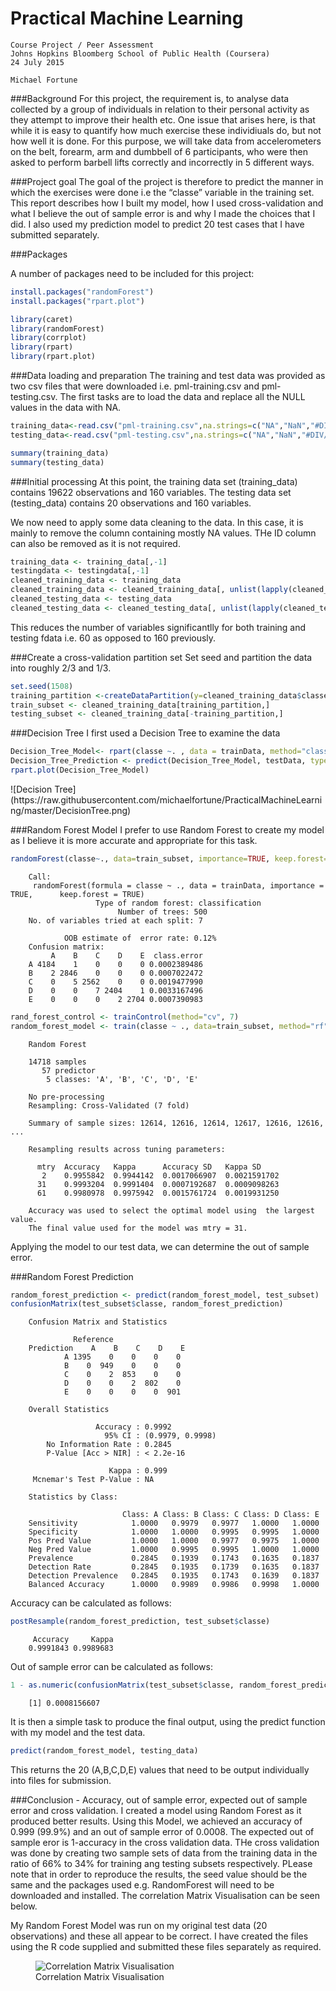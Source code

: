 Practical Machine Learning 
==========================

    Course Project / Peer Assessment
    Johns Hopkins Bloomberg School of Public Health (Coursera)
    24 July 2015
    
    Michael Fortune

###Background
For this project, the requirement is, to analyse data collected by a group of individuals in 
relation to their personal activity as they attempt to improve their health etc. One issue that
arises here, is that while it is easy to quantify how much exercise these individiuals do, but 
not how well it is done. For this purpose, we will take data from accelerometers on the belt, 
forearm, arm and dumbbell of 6 participants, who were then asked to perform barbell lifts correctly
and incorrectly in 5 different ways.  


###Project goal
The goal of the project is therefore to predict the manner in which the exercises were done 
i.e the "classe" variable in the training set. This report describes how I built my model, 
how I used cross-validation and what I believe the out of sample error is and why I made the choices
that I did. I also used my prediction model to predict 20 test cases that I have submitted separately.    

###Packages

A number of packages need to be included for this project:

```r
install.packages("randomForest")
install.packages("rpart.plot")

library(caret)
library(randomForest)
library(corrplot)
library(rpart)
library(rpart.plot)
```

###Data loading and preparation
The training and test data was provided as two csv files that were downloaded i.e. pml-training.csv 
and pml-testing.csv. The first tasks are to load the data and replace all the NULL values in the data with NA.

```r
training_data<-read.csv("pml-training.csv",na.strings=c("NA","NaN","#DIV/0!", "")) 
testing_data<-read.csv("pml-testing.csv",na.strings=c("NA","NaN","#DIV/0!", "")) 

summary(training_data)
summary(testing_data)
```

###Initial processing
At this point, the training data set (training_data) contains 19622 observations and 160 variables. 
The testing data set (testing_data) contains 20 observations and 160 variables.

We now need to apply some data cleaning to the data. In this case, it is mainly to remove the column 
containing mostly NA values. THe ID column can also be removed as it is not required.

```r
training_data <- training_data[,-1] 
testingdata <- testingdata[,-1]
cleaned_training_data <- training_data
cleaned_training_data <- cleaned_training_data[, unlist(lapply(cleaned_training_data, function(x) !any(is.na(x))))]
cleaned_testing_data <- testing_data
cleaned_testing_data <- cleaned_testing_data[, unlist(lapply(cleaned_testing_data, function(x) !any(is.na(x))))]
```

This reduces the number of variables significantlly for both training and testing fdata i.e. 60 as opposed to 160 previously.

###Create a cross-validation partition set
Set seed and partition the data into roughly 2/3 and 1/3.

```r
set.seed(1508)
training_partition <-createDataPartition(y=cleaned_training_data$classe,p=0.66,list=FALSE)
train_subset <- cleaned_training_data[training_partition,]
testing_subset <- cleaned_training_data[-training_partition,] 
```
###Decision Tree
I first used a Decision Tree to examine the data
```r
Decision_Tree_Model<- rpart(classe ~. , data = trainData, method="class")
Decision_Tree_Prediction <- predict(Decision_Tree_Model, testData, type = "class")
rpart.plot(Decision_Tree_Model)
```
![Decision Tree] (https://raw.githubusercontent.com/michaelfortune/PracticalMachineLearning/master/DecisionTree.png)

###Random Forest Model
I prefer to use Random Forest to create my model as I believe it is more accurate and appropriate for this task.
```r
randomForest(classe~., data=train_subset, importance=TRUE, keep.forest=TRUE)
```
		Call:
		 randomForest(formula = classe ~ ., data = trainData, importance = TRUE,      keep.forest = TRUE) 
		               Type of random forest: classification
 		                    Number of trees: 500
		No. of variables tried at each split: 7

		        OOB estimate of  error rate: 0.12%
		Confusion matrix:
		     A    B    C    D    E  class.error
		A 4184    1    0    0    0 0.0002389486
		B    2 2846    0    0    0 0.0007022472
		C    0    5 2562    0    0 0.0019477990
		D    0    0    7 2404    1 0.0033167496
		E    0    0    0    2 2704 0.0007390983

```r
rand_forest_control <- trainControl(method="cv", 7)
random_forest_model <- train(classe ~ ., data=train_subset, method="rf", trControl=rand_forest_control, ntree=250)
```
		Random Forest 

		14718 samples
		   57 predictor
		    5 classes: 'A', 'B', 'C', 'D', 'E' 

		No pre-processing
		Resampling: Cross-Validated (7 fold) 

		Summary of sample sizes: 12614, 12616, 12614, 12617, 12616, 12616, ... 

		Resampling results across tuning parameters:

		  mtry  Accuracy   Kappa      Accuracy SD   Kappa SD    
		   2    0.9955842  0.9944142  0.0017066907  0.0021591702
		  31    0.9993204  0.9991404  0.0007192687  0.0009098263
		  61    0.9980978  0.9975942  0.0015761724  0.0019931250

		Accuracy was used to select the optimal model using  the largest value.
		The final value used for the model was mtry = 31. 

Applying the model to our test data, we can determine the out of sample error. 

###Random Forest Prediction
```r
random_forest_prediction <- predict(random_forest_model, test_subset)
confusionMatrix(test_subset$classe, random_forest_prediction)
```
		Confusion Matrix and Statistics

		          Reference
		Prediction    A    B    C    D    E
         		A 1395    0    0    0    0
         		B    0  949    0    0    0
         		C    0    2  853    0    0
        		D    0    0    2  802    0
         		E    0    0    0    0  901

		Overall Statistics
                                          
		               Accuracy : 0.9992          
		                 95% CI : (0.9979, 0.9998)
		    No Information Rate : 0.2845          
		    P-Value [Acc > NIR] : < 2.2e-16       
                                          
		                  Kappa : 0.999           
		 Mcnemar's Test P-Value : NA              

		Statistics by Class:

	     		             Class: A Class: B Class: C Class: D Class: E
		Sensitivity            1.0000   0.9979   0.9977   1.0000   1.0000
		Specificity            1.0000   1.0000   0.9995   0.9995   1.0000
		Pos Pred Value         1.0000   1.0000   0.9977   0.9975   1.0000
		Neg Pred Value         1.0000   0.9995   0.9995   1.0000   1.0000
		Prevalence             0.2845   0.1939   0.1743   0.1635   0.1837
		Detection Rate         0.2845   0.1935   0.1739   0.1635   0.1837
		Detection Prevalence   0.2845   0.1935   0.1743   0.1639   0.1837
		Balanced Accuracy      1.0000   0.9989   0.9986   0.9998   1.0000

Accuracy can be calculated as follows:
```r
postResample(random_forest_prediction, test_subset$classe)
```
		 Accuracy     Kappa 
		0.9991843 0.9989683
Out of sample error can be calculated as follows:
```r
1 - as.numeric(confusionMatrix(test_subset$classe, random_forest_prediction)$overall[1])
```
		[1] 0.0008156607

It is then a simple task to produce the final output, using the predict function with my model and the test data.
```r
predict(random_forest_model, testing_data)
```
This returns the 20 (A,B,C,D,E) values that need to be output individually into files for submission. 

###Conclusion - Accuracy, out of sample error, expected out of sample error and cross validation.
I created a model using Random Forest as it produced better results. Using this Model, we achieved an accuracy of 0.999 (99.9%) and an out of sample error of 0.0008. The expected out of sample eror is 1-accuracy in the cross validation data. THe cross validation was done by creating two sample sets of data from the training data in the ratio of 66% to 34% for training ang testing subsets respectively. PLease note that in order to reproduce the results, the seed value should be the same and the packages used e.g. RandomForest will need to be downloaded and installed. The correlation Matrix Visualisation can be seen below.

My Random Forest Model was run on my original test data (20 observations) and these all appear to be correct. 
I have created the files using the R code supplied and submitted these files separately as required.  

![Correlation Matrix Visualisation](https://raw.githubusercontent.com/michaelfortune/PracticalMachineLearning/master/CorrMatVis.png)








